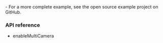 <PlatformWrapper platform="ios">
- For a more complete example, see the <Link to="{{GLOBAL.IOS_API_EXAMPLES_ROOT}}"> open source  <Vpd k="PRODUCT"/> example project</Link> on GitHub.

### API reference

- <Link to="{{Global.API_REF_IOS_ROOT_RTC_ENGINE_KIT}}/enablemulticamera(_:config:)">enableMultiCamera</Link>

</PlatformWrapper>
